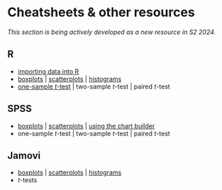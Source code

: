 # Cheatsheets & other resources {-}


<!-- 
- Need to figure this section out.
- I will provide tidbit-sized cheatsheets on how to perform all sorts of stuff related to study design and data analysis in R, SPSS, Jamovi and JASP.
- Pick 2 to focus on for 2024:
  - R
  - SPSS
  - Jamovi
  - JASP
- The cheatsheets will be hosted on GitHub at https://github.com/usyd-soles-edu
- Can be used for other units (important)
- Preferable: supports version control
- Preferable: on a platform that is easy to use and update

Which platform?

Requirements:

- Can be proprietary but must be free for students
- Must produce at least an output that can be open-sourced:
  - txt or rtf instead of docx
  - md
  - html
- Hopefully *very* easy to use and edit.
- Possible:
  - Notion
  - Coda
  - Craft
  - GitHub Wiki
  - Canvas
  - Google Docs 

-->

*This section is being actively developed as a new resource in S2 2024.*

## R

- [importing data into R](https://usyd-soles-edu.github.io/cheatsheet-r-data-import/)
- [boxplots](https://usyd-soles-edu.github.io/cheatsheet-R-boxplot/) | [scatterplots](https://usyd-soles-edu.github.io/cheatsheet-r-scatterplot/) | [histograms](https://usyd-soles-edu.github.io/cheatsheet-r-histogram/)
- [one-sample *t*-test](https://usyd-soles-edu.github.io/cheatsheet-r-ttest/) | two-sample *t*-test | paired *t*-test

## SPSS

- [boxplots](https://envx-resources.github.io/cheatsheet-spss-boxplot/) | [scatterplots](https://usyd-soles-edu.github.io/cheatsheet-spss-scatterplot/) | [using the chart builder](https://usyd-soles-edu.github.io/cheatsheet-spss-chart-builder/) 
- one-sample *t*-test | two-sample *t*-test | paired *t*-test

## Jamovi

- [boxplots](https://usyd-soles-edu.github.io/cheatsheet-jamovi-boxplot/) | [scatterplots](https://usyd-soles-edu.github.io/cheatsheet-jamovi-scatterplot/) | [histograms](https://usyd-soles-edu.github.io/cheatsheet-jamovi-histogram/)
- *t*-tests

